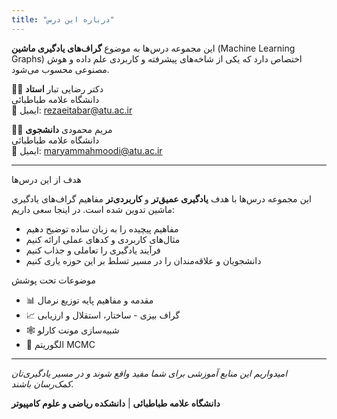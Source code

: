 ```yaml
---
title: "درباره این درس"
---
```




این مجموعه درس‌ها به موضوع **گراف‌های یادگیری ماشین** (Machine Learning Graphs) اختصاص دارد که یکی از شاخه‌های پیشرفته و کاربردی علم داده و هوش مصنوعی محسوب می‌شود.


 👨‍🎓 دکتر رضایی تبار
**استاد **  
دانشگاه علامه طباطبائی  
📧 ایمیل: [rezaeitabar@atu.ac.ir](mailto:rezaeitabar@atu.ac.ir)

 👩‍💻 مریم محمودی
**دانشجوی **  
دانشگاه علامه طباطبائی  
📧 ایمیل: [maryammahmoodi@atu.ac.ir](mailto:maryam.mahmoodi@student.atu.ac.ir)

---

هدف از این درس‌ها

این مجموعه درس‌ها با هدف **یادگیری عمیق‌تر** و **کاربردی‌تر** مفاهیم گراف‌های یادگیری ماشین تدوین شده است. در اینجا سعی داریم:

- مفاهیم پیچیده را به زبان ساده توضیح دهیم
- مثال‌های کاربردی و کدهای عملی ارائه کنیم  
- فرآیند یادگیری را تعاملی و جذاب کنیم
- دانشجویان و علاقه‌مندان را در مسیر تسلط بر این حوزه یاری کنیم

 موضوعات تحت پوشش

- 📊 مقدمه و مفاهیم پایه توزیع نرمال
- 📈 گراف بیزی - ساختار، استقلال و ارزیابی
- 🕸️ شبیه‌سازی مونت کارلو
- 🎲 الگوریتم MCMC

---

*امیدواریم این منابع آموزشی برای شما مفید واقع شوند و در مسیر یادگیری‌تان کمک‌رسان باشند.*

**دانشگاه علامه طباطبائی** | **دانشکده ریاضی و علوم کامپیوتر**

